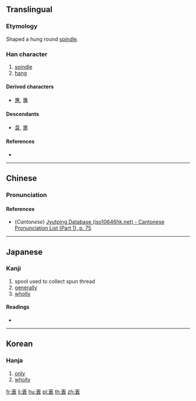 {{also|甫}}
==Translingual==

===Etymology===
{{Han compound|屮|幺}}

Shaped a hung round [[spindle]].

===Han character===
{{Han char|rn=28|rad=厶|as=06|sn=8|four=|canj=JWI|ids=⿱𤰔厶}}

# [[spindle]]
# [[hang]]

====Derived characters====
* [[惠]], [[專]]

====Descendants====
* [[袁]], [[疐]]

====References====
* {{Han ref|kx=0164.170|dkj=03083|dj=0372.220|hdz=10386.120|uh=53C0|ud=21440}}

----

==Chinese==
{{zh-forms}}

===Pronunciation===
{{zh-pron
|m=huì,zhuān
|c=zyun1
|mc=y
|oc=y
|cat=n,v
}}

====References====
* (''Cantonese'') [http://www.iso10646hk.net/jp/document/download.jsp Jyutping Database (iso10646hk.net) - Cantonese Pronunciation List (Part 1), p. 75]

----

==Japanese==

===Kanji===
{{ja-kanji|grade=|rs=厶06}}

# spool used to collect spun thread
# [[generally]]
# [[wholly]]

====Readings====
* {{ja-readings|on=[[せん]] (sen), [[ぜん]] (zen)|kun=[[つつしむ]] (tsutsushimu), [[かける]] (kakeru)}}

----

==Korean==

===Hanja===
{{ko-hanja|hangeul=[[전]]|eumhun=|rv=jeon|mr=chŏn|y=cen}}

# [[only]]
# [[wholly]]

[[fr:叀]]
[[li:叀]]
[[hu:叀]]
[[pl:叀]]
[[th:叀]]
[[zh:叀]]